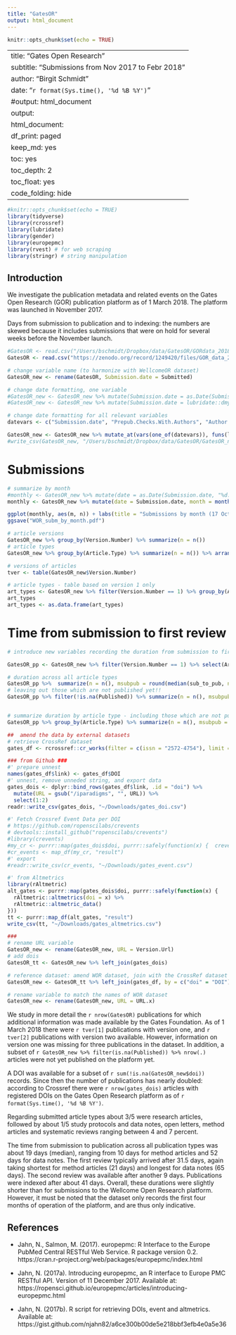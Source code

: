 ```yaml
---
title: "GatesOR"
output: html_document
---
```


```r
knitr::opts_chunk$set(echo = TRUE)
```

---
title: "Gates Open Research"
subtitle: "Submissions from Nov 2017 to Febr 2018"
author: "Birgit Schmidt"
date: "`r format(Sys.time(), '%d %B %Y')`"
#output: html_document
output:
  html_document:
    df_print: paged
    keep_md: yes
    toc: yes
    toc_depth: 2
    toc_float: yes
    code_folding: hide
---

```r
#knitr::opts_chunk$set(echo = TRUE)
library(tidyverse)
library(rcrossref)
library(lubridate)
library(gender)
library(europepmc)
library(rvest) # for web scraping
library(stringr) # string manipulation
```

## Introduction
We investigate the publication metadata and related events on the Gates Open Research (GOR) publication platform as of 1 March 2018. The platform was launched in November 2017. 

Days from submission to publication and to indexing: the numbers are skewed because it includes submissions that were on hold for several weeks before the November launch.

```r
#GatesOR <- read.csv("/Users/bschmidt/Dropbox/data/GatesOR/GORdata_2018.csv", header = TRUE, sep = ";")
GatesOR <- read.csv("https://zenodo.org/record/1249420/files/GOR_data_20180301.csv", header = TRUE, sep = ";")

# change variable name (to harmonize with WellcomeOR dataset)
GatesOR_new <- rename(GatesOR, Submission.date = Submitted)

# change date formatting, one variable 
#GatesOR_new <- GatesOR_new %>% mutate(Submission.date = as.Date(Submission.date, "%d.%m.%y"))
#GatesOR_new <- GatesOR_new %>% mutate(Submission.date = lubridate::dmy(Submission.date))

# change date formatting for all relevant variables
datevars <- c("Submission.date", "Prepub.Checks.With.Authors", "Author.Revisions.Received",  "Sent.To.Typesetters", "Pdf.Proofs.To.Authors",      "Published", "Referee.Report.1", "Referee.Report.2", "Referee.Report.3",    "Referee.Report.4", "Indexed")

GatesOR_new <- GatesOR_new %>% mutate_at(vars(one_of(datevars)), funs(lubridate::parse_date_time(., "dmy")))
#write_csv(GatesOR_new, "/Users/bschmidt/Dropbox/data/GatesOR/GatesOR_new.csv")

```


# Submissions 

```r

# summarize by month
#monthly <- GatesOR_new %>% mutate(date = as.Date(Submission.date, "%d.%m.%y"), month = month(date), year = year(date)) %>% group_by(year, month) %>% summarize(n = n()) %>% arrange(year, month) %>% mutate(m = make_datetime(year, month))
monthly <- GatesOR_new %>% mutate(date = Submission.date, month = month(date), year = year(date)) %>% group_by(year, month) %>% summarize(n = n()) %>% arrange(year, month) %>% mutate(m = make_datetime(year, month))

ggplot(monthly, aes(m, n)) + labs(title = "Submissions by month (17 Oct 2016 - 17 Nov 2017)", x = "Month", y = "Number of submissions") + geom_line()
ggsave("WOR_subm_by_month.pdf")

# article versions
GatesOR_new %>% group_by(Version.Number) %>% summarize(n = n())
# article types
GatesOR_new %>% group_by(Article.Type) %>% summarize(n = n()) %>% arrange(desc(n))

# versions of articles 
tver <- table(GatesOR_new$Version.Number)

# article types - table based on version 1 only
art_types <- GatesOR_new %>% filter(Version.Number == 1) %>% group_by(Article.Type) %>% summarize(n = n(), perc = round(n / 28 * 100, 2)) %>% arrange(desc(n))
art_types
art_types <- as.data.frame(art_types)

```

# Time from submission to first review 
```r
# introduce new variables recording the duration from submission to first review etc.

GatesOR_pp <- GatesOR_new %>% filter(Version.Number == 1) %>% select(Article.Type, Submission.date, Published, Referee.Report.1:Referee.Report.4, Author.Revisions.Received, Indexed) %>% mutate(sub_to_pub = Published - Submission.date, sub_to_frev = Referee.Report.1 - Submission.date, sub_to_srev = Referee.Report.2 - Submission.date, sub_to_arev = Author.Revisions.Received - Submission.date, sub_to_ind = Indexed - Submission.date)

# duration across all article types
GatesOR_pp %>%  summarize(n = n(), msubpub = round(median(sub_to_pub, na.rm = TRUE), 2), msubfrev = round(median(sub_to_frev, na.rm = TRUE), 2), msubsrev = round(median(sub_to_srev, na.rm = TRUE), 2), msubarev =  round(median(sub_to_arev, na.rm = TRUE), 2), msubind = round(median(sub_to_ind, na.rm = TRUE), 2)) %>% arrange(desc(n)) 
# leaving out those which are not published yet!!
GatesOR_pp %>% filter(!is.na(Published)) %>% summarize(n = n(), msubpub = round(median(sub_to_pub, na.rm = TRUE), 2), msubfrev = round(median(sub_to_frev, na.rm = TRUE), 2), msubsrev = round(median(sub_to_srev, na.rm = TRUE), 2), msubarev =  round(median(sub_to_arev, na.rm = TRUE), 2), msubind = round(median(sub_to_ind, na.rm = TRUE), 2)) %>% arrange(desc(n)) 


# summarize duration by article type - including those which are not published yet
GatesOR_pp %>% group_by(Article.Type) %>% summarize(n = n(), msubpub = round(median(sub_to_pub, na.rm = TRUE), 2), msubfrev = round(median(sub_to_frev, na.rm = TRUE), 2), msubsrev = round(median(sub_to_srev, na.rm = TRUE), 2), msubarev =  round(median(sub_to_arev, na.rm = TRUE), 2), msubind = round(median(sub_to_ind, na.rm = TRUE), 2)) %>% arrange(desc(n)) 

```

```r
##  amend the data by external datasets
# retrieve CrossRef dataset
gates_df <- rcrossref::cr_works(filter = c(issn = "2572-4754"), limit = 1000) %>% .$data

### from Github ###
#' prepare unnest
names(gates_df$link) <- gates_df$DOI
#' unnest, remove unneded string, and export data
gates_dois <- dplyr::bind_rows(gates_df$link, .id = "doi") %>% 
  mutate(URL = gsub("/iparadigms", "", URL)) %>% 
  select(1:2)
readr::write_csv(gates_dois, "~/Downloads/gates_doi.csv")

#' Fetch Crossref Event Data per DOI 
# https://github.com/ropenscilabs/crevents
# devtools::install_github("ropenscilabs/crevents")
#library(crevents)
#my_cr <- purrr::map(gates_dois$doi, purrr::safely(function(x) {  crevents::cred_query(filter = list(obj_id = x))$message$events}))
#cr_events <- map_df(my_cr, "result")
#' export
#readr::write_csv(cr_events, "~/Downloads/gates_event.csv")

#' from Altmetrics
library(rAltmetric)
alt_gates <- purrr::map(gates_dois$doi, purrr::safely(function(x) {
  rAltmetric::altmetrics(doi = x) %>%
  rAltmetric::altmetric_data()
}))
tt <- purrr::map_df(alt_gates, "result")
write_csv(tt, "~/Downloads/gates_altmetrics.csv")

###
# rename URL variable
GatesOR_new <- rename(GatesOR_new, URL = Version.Url)
# add dois
GatesOR_tt <- GatesOR_new %>% left_join(gates_dois)

# reference dataset: amend WOR dataset, join with the CrossRef dataset 
GatesOR_new <- GatesOR_tt %>% left_join(gates_df, by = c("doi" = "DOI"))

# rename variable to match the names of WOR dataset
GatesOR_new <- rename(GatesOR_new, URL = URL.x)

```
We study in more detail the `r nrow(GatesOR)` publications for which additional information was made available by the Gates Foundation. As of 1 March 2018 there were `r tver[1]` publications with version one, and `r tver[2]` publications with version two available. However, information on version one was missing for three publications in the dataset. In addition, a subset of `r GatesOR_new %>% filter(is.na(Published)) %>% nrow(.)` articles were not yet published on the platform yet. 

A DOI was available for a subset of `r sum(!is.na(GatesOR_new$doi))` records. Since then the number of publications has nearly doubled: according to Crossref there were `r nrow(gates_dois)` articles with registered DOIs on the Gates Open Research platform as of `r format(Sys.time(), '%d %B %Y')`. 

Regarding submitted article types about 3/5 were research articles, followed by about 1/5 study protocols and data notes, open letters, method articles and systematic reviews ranging between 4 and 7 percent. 

The time from submission to publication across all publication types was about 19 days (median), ranging from 10 days for method articles and 52 days for data notes. The first review typically arrived after 31.5 days, again taking shortest for method articles (21 days) and longest for data notes (65 days). The second review was available after another 9 days. Publications were indexed after about 41 days. Overall, these durations were slightly shorter than for submissions to the Wellcome Open Research platform. However, it must be noted that the dataset only records the first four months of operation of the platform, and are thus only indicative. 

## References

* Jahn, N., Salmon, M. (2017). europepmc: R Interface to the Europe PubMed Central RESTful Web Service. R package version 0.2. https://cran.r-project.org/web/packages/europepmc/index.html 

* Jahn, N. (2017a). Introducing europepmc, an R interface to Europe PMC RESTful API. Version of 11 December 2017. Available at: https://ropensci.github.io/europepmc/articles/introducing-europepmc.html

* Jahn, N. (2017b). R script for retrieving DOIs, event and altmetrics. Available at:  https://gist.github.com/njahn82/a6ce300b00de5e218bbf3efb4e0a5e36
